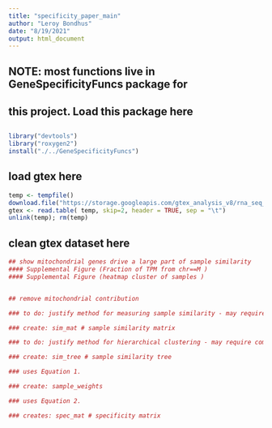 ```yaml
---
title: "specificity_paper_main"
author: "Leroy Bondhus"
date: "8/19/2021"
output: html_document
---
```



## NOTE: most functions live in GeneSpecificityFuncs package for 
##       this project. Load this package here
## 
```r
library("devtools")
library("roxygen2")
install("./../GeneSpecificityFuncs")
```

## load gtex here
```r

temp <- tempfile()
download.file("https://storage.googleapis.com/gtex_analysis_v8/rna_seq_data/GTEx_Analysis_2017-06-05_v8_RNASeQCv1.1.9_gene_median_tpm.gct.gz",temp)
gtex <- read.table( temp, skip=2, header = TRUE, sep = "\t")
unlink(temp); rm(temp)

```

## clean gtex dataset here
```r
## show mitochondrial genes drive a large part of sample similarity
#### Supplemental Figure (Fraction of TPM from chr==M )
#### Supplemental Figure (heatmap cluster of samples )


## remove mitochondrial contribution
```


```r
### to do: justify method for measuring sample similarity - may require comparison or refs

### create: sim_mat # sample similarity matrix
```


```r
### to do: justify method for hierarchical clustering - may require comparison or refs

### create: sim_tree # sample similarity tree
```


```r
### uses Equation 1. 

### create: sample_weights
```


```r
### uses Equation 2.

### creates: spec_mat # specificity matrix
```





```r


```



